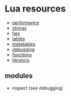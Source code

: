 = Lua resources =

* [[performance|performance]]
* [[strings|strings]]
* [[hex|hex]]
* [[tables|tables]]
* [[metatables|metatables]]
* [[debugging|debugging]]
* [[functions|functions]]
* [[iterators|iterators]]

== modules ==

* inspect (see debugging)
